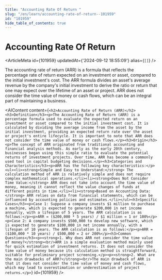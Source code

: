 ```yaml
---
title: "Accounting Rate Of Return "
slug: "/en/learn/accounting-rate-of-return--101959"
id: "101959"
hide_table_of_contents: true
---
```



# Accounting Rate Of Return 

<ArticleMeta id={101959} updatedAt={'2024-09-12 18:55:09'} alias={`[]`} />
<div className='border-solid border-b border-t-0 my-4 border-[var(--ifm-color-gray-300)]' />

The accounting rate of return (ARR) is a formula that reflects the percentage rate of return expected on an investment or asset, compared to the initial investment's cost. The ARR formula divides an asset's average revenue by the company's initial investment to derive the ratio or return that one may expect over the lifetime of an asset or project. ARR does not consider the time value of money or cash flows, which can be an integral part of maintaining a business.

<AIContent content={`<h2>Accounting Rate of Return (ARR)</h2><h3>Definition</h3><p>The Accounting Rate of Return (ARR) is a percentage formula used to evaluate the expected return on an investment or asset compared to the initial investment cost. It is calculated by dividing the average income from the asset by the initial investment, providing an expected return rate over the asset or project's entire lifecycle. It is important to note that ARR does not consider the time value of money or cash flows.</p><h3>Origin</h3><p>The concept of ARR originated from traditional accounting and financial analysis methods. As early as the early 20th century, businesses began using this simple ratio to evaluate the potential returns of investment projects. Over time, ARR has become a commonly used tool in capital budgeting decisions.</p><h3>Categories and Characteristics</h3><p>ARR has the following key characteristics:</p><ul><li><strong>Simple and Easy to Understand:</strong> The calculation method of ARR is relatively simple and does not require complex mathematical operations.</li><li><strong>Does Not Consider Time Value:</strong> ARR does not take into account the time value of money, meaning it cannot reflect the value changes of funds at different points in time.</li><li><strong>Based on Accounting Data:</strong> ARR relies on data from financial statements, which can be influenced by accounting policies and estimates.</li></ul><h3>Specific Cases</h3><p>Case 1: Suppose a company invests $1 million to purchase a machine, which is expected to generate $200,000 in net income annually, with a lifespan of 5 years. The ARR calculation is as follows:</p><p>ARR = ($200,000 * 5 years) / $1 million = 1 or 100%</p><p>Case 2: A company invests $500,000 to develop new software, which is expected to generate $100,000 in net income annually, with a lifespan of 10 years. The ARR calculation is as follows:</p><p>ARR = ($100,000 * 10 years) / $500,000 = 2 or 200%</p><h3>Common Questions</h3><p><strong>1. Why does ARR not consider the time value of money?</strong><br/>ARR is a simple evaluation method mainly used for quick estimation of investment returns. It does not consider the time value of money because its calculation method is straightforward, suitable for preliminary project screening.</p><p><strong>2. What are the main drawbacks of ARR?</strong><br/>The main drawback of ARR is that it does not consider the time value of money and cash flows, which may lead to overestimation or underestimation of project returns.</p>`} id={101959} />
